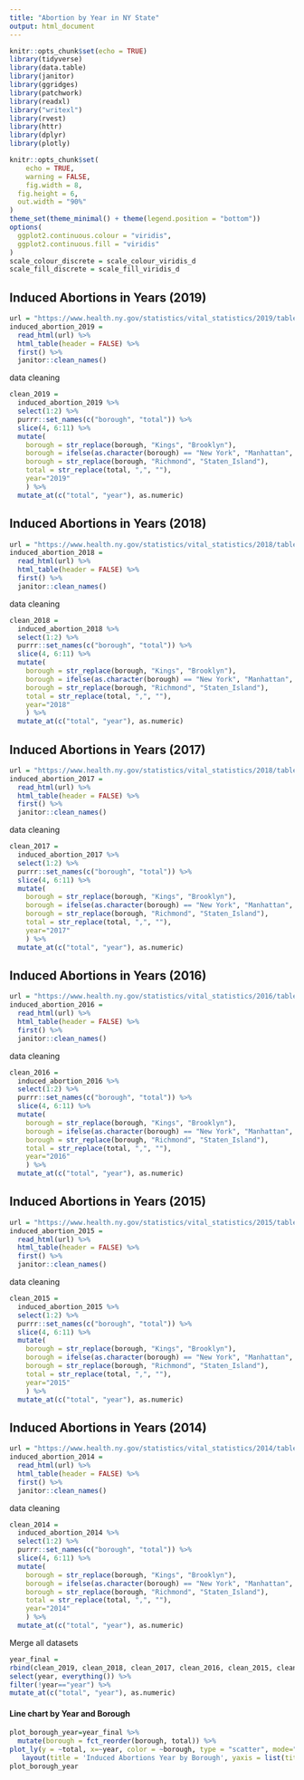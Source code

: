 ```yaml
---
title: "Abortion by Year in NY State"
output: html_document
---
```


```r
knitr::opts_chunk$set(echo = TRUE)
library(tidyverse)
library(data.table)
library(janitor)
library(ggridges)
library(patchwork)
library(readxl)
library("writexl")
library(rvest)
library(httr)
library(dplyr)
library(plotly)

knitr::opts_chunk$set(
	echo = TRUE,
	warning = FALSE,
	fig.width = 8, 
  fig.height = 6,
  out.width = "90%"
)
theme_set(theme_minimal() + theme(legend.position = "bottom"))
options(
  ggplot2.continuous.colour = "viridis",
  ggplot2.continuous.fill = "viridis"
)
scale_colour_discrete = scale_colour_viridis_d
scale_fill_discrete = scale_fill_viridis_d

```

## Induced Abortions in Years (2019)

```r
url = "https://www.health.ny.gov/statistics/vital_statistics/2019/table22.htm"
induced_abortion_2019 = 
  read_html(url) %>%
  html_table(header = FALSE) %>%
  first() %>%
  janitor::clean_names()
```

data cleaning

```r
clean_2019 = 
  induced_abortion_2019 %>%
  select(1:2) %>%
  purrr::set_names(c("borough", "total")) %>%
  slice(4, 6:11) %>%
  mutate(
    borough = str_replace(borough, "Kings", "Brooklyn"),
    borough = ifelse(as.character(borough) == "New York", "Manhattan", as.character(borough)),
    borough = str_replace(borough, "Richmond", "Staten_Island"),
    total = str_replace(total, ",", ""),
    year="2019"
    ) %>%
  mutate_at(c("total", "year"), as.numeric)
```

## Induced Abortions in Years (2018)
```r
url = "https://www.health.ny.gov/statistics/vital_statistics/2018/table22.htm"
induced_abortion_2018 = 
  read_html(url) %>%
  html_table(header = FALSE) %>%
  first() %>%
  janitor::clean_names()
```

data cleaning

```r
clean_2018 = 
  induced_abortion_2018 %>%
  select(1:2) %>%
  purrr::set_names(c("borough", "total")) %>%
  slice(4, 6:11) %>%
  mutate(
    borough = str_replace(borough, "Kings", "Brooklyn"),
    borough = ifelse(as.character(borough) == "New York", "Manhattan", as.character(borough)),
    borough = str_replace(borough, "Richmond", "Staten_Island"),
    total = str_replace(total, ",", ""),
    year="2018"
    ) %>%
  mutate_at(c("total", "year"), as.numeric)
```

## Induced Abortions in Years (2017)
```r
url = "https://www.health.ny.gov/statistics/vital_statistics/2018/table22.htm"
induced_abortion_2017 = 
  read_html(url) %>%
  html_table(header = FALSE) %>%
  first() %>%
  janitor::clean_names()
```

data cleaning

```r
clean_2017 = 
  induced_abortion_2017 %>%
  select(1:2) %>%
  purrr::set_names(c("borough", "total")) %>%
  slice(4, 6:11) %>%
  mutate(
    borough = str_replace(borough, "Kings", "Brooklyn"),
    borough = ifelse(as.character(borough) == "New York", "Manhattan", as.character(borough)),
    borough = str_replace(borough, "Richmond", "Staten_Island"),
    total = str_replace(total, ",", ""),
    year="2017"
    ) %>%
  mutate_at(c("total", "year"), as.numeric)
```

## Induced Abortions in Years (2016)
```r
url = "https://www.health.ny.gov/statistics/vital_statistics/2016/table22.htm"
induced_abortion_2016 = 
  read_html(url) %>%
  html_table(header = FALSE) %>%
  first() %>%
  janitor::clean_names()
```

data cleaning

```r
clean_2016 = 
  induced_abortion_2016 %>%
  select(1:2) %>%
  purrr::set_names(c("borough", "total")) %>%
  slice(4, 6:11) %>%
  mutate(
    borough = str_replace(borough, "Kings", "Brooklyn"),
    borough = ifelse(as.character(borough) == "New York", "Manhattan", as.character(borough)),
    borough = str_replace(borough, "Richmond", "Staten_Island"),
    total = str_replace(total, ",", ""),
    year="2016"
    ) %>%
  mutate_at(c("total", "year"), as.numeric)
```

## Induced Abortions in Years (2015)
```r
url = "https://www.health.ny.gov/statistics/vital_statistics/2015/table22.htm"
induced_abortion_2015 = 
  read_html(url) %>%
  html_table(header = FALSE) %>%
  first() %>%
  janitor::clean_names()
```

data cleaning

```r
clean_2015 = 
  induced_abortion_2015 %>%
  select(1:2) %>%
  purrr::set_names(c("borough", "total")) %>%
  slice(4, 6:11) %>%
  mutate(
    borough = str_replace(borough, "Kings", "Brooklyn"),
    borough = ifelse(as.character(borough) == "New York", "Manhattan", as.character(borough)),
    borough = str_replace(borough, "Richmond", "Staten_Island"),
    total = str_replace(total, ",", ""),
    year="2015"
    ) %>%
  mutate_at(c("total", "year"), as.numeric)
```

## Induced Abortions in Years (2014)
```r
url = "https://www.health.ny.gov/statistics/vital_statistics/2014/table22.htm"
induced_abortion_2014 = 
  read_html(url) %>%
  html_table(header = FALSE) %>%
  first() %>%
  janitor::clean_names()
```

data cleaning

```r
clean_2014 = 
  induced_abortion_2014 %>%
  select(1:2) %>%
  purrr::set_names(c("borough", "total")) %>%
  slice(4, 6:11) %>%
  mutate(
    borough = str_replace(borough, "Kings", "Brooklyn"),
    borough = ifelse(as.character(borough) == "New York", "Manhattan", as.character(borough)),
    borough = str_replace(borough, "Richmond", "Staten_Island"),
    total = str_replace(total, ",", ""),
    year="2014"
    ) %>%
  mutate_at(c("total", "year"), as.numeric)
```

Merge all datasets

```r
year_final = 
rbind(clean_2019, clean_2018, clean_2017, clean_2016, clean_2015, clean_2014, by=c("borough", "total", "year")) %>% 
select(year, everything()) %>% 
filter(!year=="year") %>% 
mutate_at(c("total", "year"), as.numeric)
```

#### Line chart by Year and Borough

```r
plot_borough_year=year_final %>% 
  mutate(borough = fct_reorder(borough, total)) %>% 
plot_ly(y = ~total, x=~year, color = ~borough, type = "scatter", mode="line", colors = "viridis") %>% 
   layout(title = 'Induced Abortions Year by Borough', yaxis = list(title = 'Number of Induced Abortions per 1,000 Live Births'))
plot_borough_year
```

